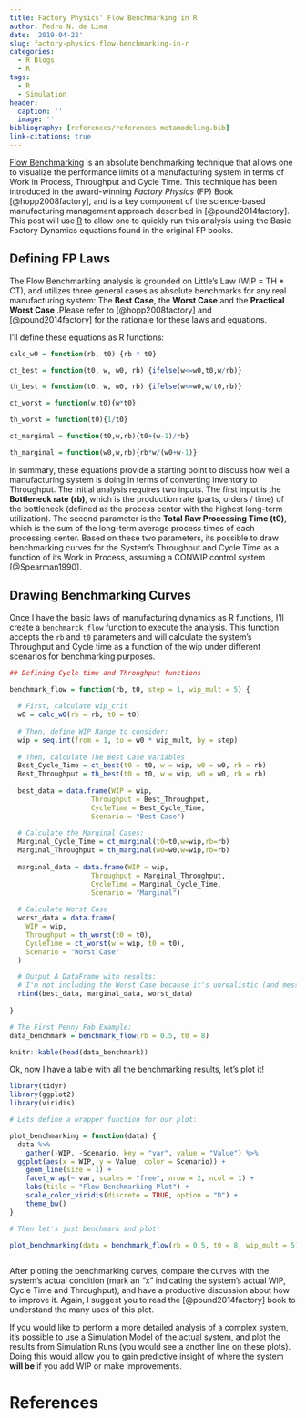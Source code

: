 ```yaml
---
title: Factory Physics' Flow Benchmarking in R
author: Pedro N. de Lima
date: '2019-04-22'
slug: factory-physics-flow-benchmarking-in-r
categories:
  - R Blogs
  - R
tags:
  - R
  - Simulation
header:
  caption: ''
  image: ''
bibliography: [references/references-metamodeling.bib]
link-citations: true
---
```


[Flow Benchmarking](https://factoryphysics.com/flow-benchmarking) is an absolute benchmarking technique that allows one to visualize the performance limits of a manufacturing system in terms of Work in Process, Throughput and Cycle Time. This technique has been introduced in the award-winning *Factory Physics* (FP) Book [@hopp2008factory], and is a key component of the science-based manufacturing management approach described in [@pound2014factory]. This post will use [R](https://www.r-project.org/) to allow one to quickly run this analysis using the Basic Factory Dynamics equations found in the original FP books.

## Defining FP Laws

The Flow Benchmarking analysis is grounded on Little's Law (WIP = TH * CT), and utilizes three general cases as absolute benchmarks for any real manufacturing system: The **Best Case**, the **Worst Case** and the **Practical Worst Case** .Please refer to [@hopp2008factory] and [@pound2014factory] for the rationale for these laws and equations. 

I'll define these equations as R functions:

```r

calc_w0 = function(rb, t0) {rb * t0}

ct_best = function(t0, w, w0, rb) {ifelse(w<=w0,t0,w/rb)}

th_best = function(t0, w, w0, rb) {ifelse(w<=w0,w/t0,rb)}

ct_worst = function(w,t0){w*t0}

th_worst = function(t0){1/t0}

ct_marginal = function(t0,w,rb){t0+(w-1)/rb}

th_marginal = function(w0,w,rb){rb*w/(w0+w-1)}

```

In summary, these equations provide a starting point to discuss how well a manufacturing system is doing in terms of converting inventory to Throughput. The initial analysis requires two inputs. The first input is the **Bottleneck rate (rb)**, which is the production rate (parts, orders / time) of the bottleneck (defined as the process center with the highest long-term utilization). The second parameter is the **Total Raw Processing Time (t0)**, which is the sum of the long-term average process times of each processing center. Based on these two parameters, its possible to draw benchmarking curves for the System's Throughput and Cycle Time as a function of its Work in Process, assuming a CONWIP control system [@Spearman1990].

## Drawing Benchmarking Curves

Once I have the basic laws of manufacturing dynamics as R functions, I'll create a `benchmarck_flow` function to execute the analysis. This function accepts the `rb` and `t0` parameters and will calculate the system's Throughput and Cycle time as a function of the wip under different scenarios for benchmarking purposes.

```r

## Defining Cycle time and Throughput functions

benchmark_flow = function(rb, t0, step = 1, wip_mult = 5) {
  
  # First, calculate wip_crit
  w0 = calc_w0(rb = rb, t0 = t0)
  
  # Then, define WIP Range to consider:
  wip = seq.int(from = 1, to = w0 * wip_mult, by = step)
  
  # Then, calculate The Best Case Variables
  Best_Cycle_Time = ct_best(t0 = t0, w = wip, w0 = w0, rb = rb)
  Best_Throughput = th_best(t0 = t0, w = wip, w0 = w0, rb = rb)
  
  best_data = data.frame(WIP = wip,
                    Throughput = Best_Throughput,
                    CycleTime = Best_Cycle_Time,
                    Scenario = "Best Case")
  
  # Calculate the Marginal Cases:
  Marginal_Cycle_Time = ct_marginal(t0=t0,w=wip,rb=rb)
  Marginal_Throughput = th_marginal(w0=w0,w=wip,rb=rb)
  
  marginal_data = data.frame(WIP = wip,
                    Throughput = Marginal_Throughput,
                    CycleTime = Marginal_Cycle_Time,
                    Scenario = "Marginal")
  
  # Calculate Worst Case
  worst_data = data.frame(
    WIP = wip,
    Throughput = th_worst(t0 = t0),
    CycleTime = ct_worst(w = wip, t0 = t0),
    Scenario = "Worst Case"
  )

  # Output A DataFrame with results:
  # I'm not including the Worst Case because it's unrealistic (and messes up my cycle time plot).
  rbind(best_data, marginal_data, worst_data)
  
}

# The First Penny Fab Example:
data_benchmark = benchmark_flow(rb = 0.5, t0 = 8)

knitr::kable(head(data_benchmark))
```

Ok, now I have a table with all the benchmarking results, let's plot it!

```r
library(tidyr)
library(ggplot2)
library(viridis)

# Lets define a wrapper function for our plot:

plot_benchmarking = function(data) {
  data %>%
    gather(-WIP, -Scenario, key = "var", value = "Value") %>%
  ggplot(aes(x = WIP, y = Value, color = Scenario)) +
    geom_line(size = 1) +
    facet_wrap(~ var, scales = "free", nrow = 2, ncol = 1) +
    labs(title = "Flow Benchmarking Plot") +
    scale_color_viridis(discrete = TRUE, option = "D") + 
    theme_bw()
}

# Then let's just benchmark and plot!

plot_benchmarking(data = benchmark_flow(rb = 0.5, t0 = 8, wip_mult = 5))
  

```

After plotting the benchmarking curves, compare the curves with the system's actual condition (mark an "x" indicating the system's actual WIP, Cycle Time and Throughput), and have a productive discussion about how to improve it. Again, I suggest you to read the [@pound2014factory] book to understand the many uses of this plot.

If you would like to perform a more detailed analysis of a complex system, it's possible to use a Simulation Model of the actual system, and plot the results from Simulation Runs (you would see a another line on these plots). Doing this would allow you to gain predictive insight of where the system **will be** if you add WIP or make improvements.

# References



